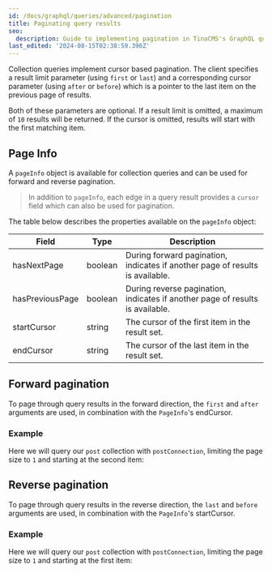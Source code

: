```yaml
---
id: /docs/graphql/queries/advanced/pagination
title: Paginating query results
seo:
  description: Guide to implementing pagination in TinaCMS's GraphQL queries, including cursor-based pagination and usage examples.
last_edited: '2024-08-15T02:38:59.396Z'
---
```


Collection queries implement cursor based pagination. The client specifies a result limit parameter (using `first` or `last`) and a corresponding cursor parameter (using `after` or `before`) which is a pointer to the last item on the previous page of results.

Both of these parameters are optional. If a result limit is omitted, a maximum of `10` results will be returned. If the cursor is omitted, results will start with the first matching item.

## Page Info

A `pageInfo` object is available for collection queries and can be used for forward and reverse pagination.

> In addition to `pageInfo`, each edge in a query result provides a `cursor` field which can also be used for pagination.

The table below describes the properties available on the `pageInfo` object:

| Field           | Type    | Description                                                                   |
| --------------- | ------- | ----------------------------------------------------------------------------- |
| hasNextPage     | boolean | During forward pagination, indicates if another page of results is available. |
| hasPreviousPage | boolean | During reverse pagination, indicates if another page of results is available. |
| startCursor     | string  | The cursor of the first item in the result set.                               |
| endCursor       | string  | The cursor of the last item in the result set.                                |

## Forward pagination

To page through query results in the forward direction, the `first` and `after` arguments are used, in combination with the `PageInfo`'s endCursor.

### Example

Here we will query our `post` collection with `postConnection`, limiting the page size to `1` and starting at the second item:

<GraphQLCodeBlock
  query="{
  ##postConnection(sort:#&#x22;date&#x22;,#first:#1,#after:#&#x22;cG9zdCNkYXRlIzE2NTUyNzY0MDAwMDAjY29udGVudC9wb3N0cy92b3RlRm9yUGVkcm8uanNvbg==&#x22;)#{
  ####edges#{
  ######node#{
  ########id
  ########title
  ########date
  ######}
  ####}
  ####pageInfo#{
  ######hasNextPage
  ######endCursor
  ####}
  ##}
  }"
  response="{
  ##&#x22;data&#x22;:#{
  ####&#x22;postConnection&#x22;:#{
  ######&#x22;edges&#x22;:#[
  ########{
  ##########&#x22;node&#x22;:#{
  ############&#x22;id&#x22;:#&#x22;content/posts/anotherPost.json&#x22;,
  ############&#x22;title&#x22;:#&#x22;Just#Another#Blog#Post&#x22;,
  ############&#x22;date&#x22;:#&#x22;2022-07-15T07:00:00.000Z&#x22;
  ##########}
  ########}
  ######],
  ######&#x22;pageInfo&#x22;:#{
  ########&#x22;hasNextPage&#x22;:#true,
  ########&#x22;endCursor&#x22;:#&#x22;cG9zdCNkYXRlIzE2NTc4Njg0MDAwMDAjY29udGVudC9wb3N0cy9hbm90aGVyUG9zdC5qc29u&#x22;
  ######}
  ####}
  ##}
  }"
/>

## Reverse pagination

To page through query results in the reverse direction, the `last` and `before` arguments are used, in combination with the `PageInfo`'s startCursor.

### Example

Here we will query our `post` collection with `postConnection`, limiting the page size to `1` and starting at the first item:

<GraphQLCodeBlock
  query="{
  ##postConnection(sort:#&#x22;date&#x22;,#last:#1,#before:#&#x22;cG9zdCNkYXRlIzE2NTc4Njg0MDAwMDAjY29udGVudC9wb3N0cy9hbm90aGVyUG9zdC5qc29u&#x22;)#{
  ####edges#{
  ######node#{
  ########id
  ########title
  ########date
  ######}
  ####}
  ####pageInfo#{
  ######hasPreviousPage
  ######endCursor
  ####}
  ##}
  }"
  response="{
  ##&#x22;data&#x22;:#{
  ####&#x22;postConnection&#x22;:#{
  ######&#x22;edges&#x22;:#[
  ########{
  ##########&#x22;node&#x22;:#{
  ############&#x22;id&#x22;:#&#x22;content/posts/voteForPedro.json&#x22;,
  ############&#x22;title&#x22;:#&#x22;Vote#For#Pedro&#x22;,
  ############&#x22;date&#x22;:#&#x22;2022-06-15T07:00:00.000Z&#x22;
  ##########}
  ########}
  ######],
  ######&#x22;pageInfo&#x22;:#{
  ########&#x22;hasPreviousPage&#x22;:#false,
  ########&#x22;endCursor&#x22;:#&#x22;cG9zdCNkYXRlIzE2NTUyNzY0MDAwMDAjY29udGVudC9wb3N0cy92b3RlRm9yUGVkcm8uanNvbg==&#x22;
  ######}
  ####}
  ##}
  }"
/>
